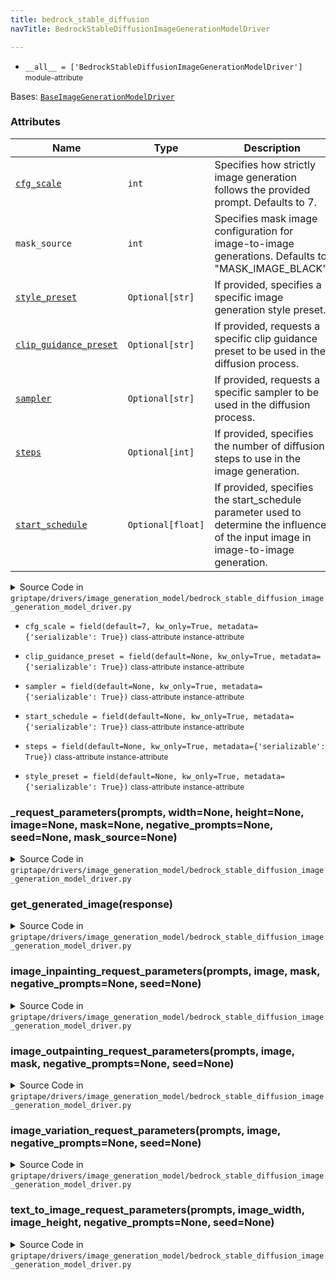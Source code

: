 ```yaml
---
title: bedrock_stable_diffusion
navTitle: BedrockStableDiffusionImageGenerationModelDriver

---
```


-   `__all__ = ['BedrockStableDiffusionImageGenerationModelDriver']` <small>module-attribute</small>  <span id="griptape.drivers.image_generation_model.bedrock_stable_diffusion.__all__"></span> 

<span id="griptape.drivers.image_generation_model.bedrock_stable_diffusion.BedrockStableDiffusionImageGenerationModelDriver"></span>

Bases:
 [`BaseImageGenerationModelDriver`](./#griptape.drivers.image_generation_model.BaseImageGenerationModelDriver "BaseImageGenerationModelDriver (griptape.drivers.image_generation_model.BaseImageGenerationModelDriver)")

### Attributes

| Name                                                                                                                                                                                                                                                                                                                                                                                                                                                                                                                                         | Type              | Description                                                                                                                               |
| -------------------------------------------------------------------------------------------------------------------------------------------------------------------------------------------------------------------------------------------------------------------------------------------------------------------------------------------------------------------------------------------------------------------------------------------------------------------------------------------------------------------------------------------- | ----------------- | ----------------------------------------------------------------------------------------------------------------------------------------- |
| <a href="bedrock_stable_diffusion.mdx#griptape.drivers.image_generation_model.bedrock_stable_diffusion.BedrockStableDiffusionImageGenerationModelDriver.cfg_scale" title="cfg_scale = field(default=7, kw_only=True, metadata={'serializable': True})           class-attribute       instance-attribute    (griptape.drivers.image_generation_model.bedrock_stable_diffusion.BedrockStableDiffusionImageGenerationModelDriver.cfg_scale)"><code class="language-python">cfg_scale</code></a>                                                | `int`             | Specifies how strictly image generation follows the provided prompt. Defaults to 7.<br/>                                                  |
| `mask_source`                                                                                                                                                                                                                                                                                                                                                                                                                                                                                                                                | `int`             | Specifies mask image configuration for image-to-image generations. Defaults to "MASK_IMAGE_BLACK".<br/>                                   |
| <a href="bedrock_stable_diffusion.mdx#griptape.drivers.image_generation_model.bedrock_stable_diffusion.BedrockStableDiffusionImageGenerationModelDriver.style_preset" title="style_preset = field(default=None, kw_only=True, metadata={'serializable': True})           class-attribute       instance-attribute    (griptape.drivers.image_generation_model.bedrock_stable_diffusion.BedrockStableDiffusionImageGenerationModelDriver.style_preset)"><code class="language-python">style_preset</code></a>                                 | `Optional[str]`   | If provided, specifies a specific image generation style preset.<br/>                                                                     |
| <a href="bedrock_stable_diffusion.mdx#griptape.drivers.image_generation_model.bedrock_stable_diffusion.BedrockStableDiffusionImageGenerationModelDriver.clip_guidance_preset" title="clip_guidance_preset = field(default=None, kw_only=True, metadata={'serializable': True})           class-attribute       instance-attribute    (griptape.drivers.image_generation_model.bedrock_stable_diffusion.BedrockStableDiffusionImageGenerationModelDriver.clip_guidance_preset)"><code class="language-python">clip_guidance_preset</code></a> | `Optional[str]`   | If provided, requests a specific clip guidance preset to be used in the diffusion process.<br/>                                           |
| <a href="bedrock_stable_diffusion.mdx#griptape.drivers.image_generation_model.bedrock_stable_diffusion.BedrockStableDiffusionImageGenerationModelDriver.sampler" title="sampler = field(default=None, kw_only=True, metadata={'serializable': True})           class-attribute       instance-attribute    (griptape.drivers.image_generation_model.bedrock_stable_diffusion.BedrockStableDiffusionImageGenerationModelDriver.sampler)"><code class="language-python">sampler</code></a>                                                     | `Optional[str]`   | If provided, requests a specific sampler to be used in the diffusion process.<br/>                                                        |
| <a href="bedrock_stable_diffusion.mdx#griptape.drivers.image_generation_model.bedrock_stable_diffusion.BedrockStableDiffusionImageGenerationModelDriver.steps" title="steps = field(default=None, kw_only=True, metadata={'serializable': True})           class-attribute       instance-attribute    (griptape.drivers.image_generation_model.bedrock_stable_diffusion.BedrockStableDiffusionImageGenerationModelDriver.steps)"><code class="language-python">steps</code></a>                                                             | `Optional[int]`   | If provided, specifies the number of diffusion steps to use in the image generation.<br/>                                                 |
| <a href="bedrock_stable_diffusion.mdx#griptape.drivers.image_generation_model.bedrock_stable_diffusion.BedrockStableDiffusionImageGenerationModelDriver.start_schedule" title="start_schedule = field(default=None, kw_only=True, metadata={'serializable': True})           class-attribute       instance-attribute    (griptape.drivers.image_generation_model.bedrock_stable_diffusion.BedrockStableDiffusionImageGenerationModelDriver.start_schedule)"><code class="language-python">start_schedule</code></a>                         | `Optional[float]` | If provided, specifies the start_schedule parameter used to determine the influence of the input image in image-to-image generation.<br/> |

<details><summary>Source Code in <code>griptape&#47;drivers&#47;image_generation_model&#47;bedrock_stable_diffusion_image_generation_model_driver.py</code></summary>

```python
@define
class BedrockStableDiffusionImageGenerationModelDriver(BaseImageGenerationModelDriver):
    """Image generation model driver for Stable Diffusion models on Amazon Bedrock.

    For more information on all supported parameters, see the Stable Diffusion documentation:
        https://platform.stability.ai/docs/api-reference#tag/v1generation

    Attributes:
        cfg_scale: Specifies how strictly image generation follows the provided prompt. Defaults to 7.
        mask_source: Specifies mask image configuration for image-to-image generations. Defaults to "MASK_IMAGE_BLACK".
        style_preset: If provided, specifies a specific image generation style preset.
        clip_guidance_preset: If provided, requests a specific clip guidance preset to be used in the diffusion process.
        sampler: If provided, requests a specific sampler to be used in the diffusion process.
        steps: If provided, specifies the number of diffusion steps to use in the image generation.
        start_schedule: If provided, specifies the start_schedule parameter used to determine the influence of the input
            image in image-to-image generation.
    """

    cfg_scale: int = field(default=7, kw_only=True, metadata={"serializable": True})
    style_preset: Optional[str] = field(default=None, kw_only=True, metadata={"serializable": True})
    clip_guidance_preset: Optional[str] = field(default=None, kw_only=True, metadata={"serializable": True})
    sampler: Optional[str] = field(default=None, kw_only=True, metadata={"serializable": True})
    steps: Optional[int] = field(default=None, kw_only=True, metadata={"serializable": True})
    start_schedule: Optional[float] = field(default=None, kw_only=True, metadata={"serializable": True})

    def text_to_image_request_parameters(
        self,
        prompts: list[str],
        image_width: int,
        image_height: int,
        negative_prompts: Optional[list[str]] = None,
        seed: Optional[int] = None,
    ) -> dict:
        return self._request_parameters(
            prompts,
            width=image_width,
            height=image_height,
            negative_prompts=negative_prompts,
            seed=seed,
        )

    def image_variation_request_parameters(
        self,
        prompts: list[str],
        image: ImageArtifact,
        negative_prompts: Optional[list[str]] = None,
        seed: Optional[int] = None,
    ) -> dict:
        return self._request_parameters(prompts, image=image, negative_prompts=negative_prompts, seed=seed)

    def image_inpainting_request_parameters(
        self,
        prompts: list[str],
        image: ImageArtifact,
        mask: ImageArtifact,
        negative_prompts: Optional[list[str]] = None,
        seed: Optional[int] = None,
    ) -> dict:
        return self._request_parameters(
            prompts,
            image=image,
            mask=mask,
            mask_source="MASK_IMAGE_BLACK",
            negative_prompts=negative_prompts,
            seed=seed,
        )

    def image_outpainting_request_parameters(
        self,
        prompts: list[str],
        image: ImageArtifact,
        mask: ImageArtifact,
        negative_prompts: Optional[list[str]] = None,
        seed: Optional[int] = None,
    ) -> dict:
        return self._request_parameters(
            prompts,
            image=image,
            mask=mask,
            mask_source="MASK_IMAGE_WHITE",
            negative_prompts=negative_prompts,
            seed=seed,
        )

    def _request_parameters(
        self,
        prompts: list[str],
        width: Optional[int] = None,
        height: Optional[int] = None,
        image: Optional[ImageArtifact] = None,
        mask: Optional[ImageArtifact] = None,
        negative_prompts: Optional[list[str]] = None,
        seed: Optional[int] = None,
        mask_source: Optional[str] = None,
    ) -> dict:
        if negative_prompts is None:
            negative_prompts = []

        text_prompts = [{"text": prompt, "weight": 1.0} for prompt in prompts]
        text_prompts += [{"text": negative_prompt, "weight": -1.0} for negative_prompt in negative_prompts]

        request = {
            "text_prompts": text_prompts,
            "cfg_scale": self.cfg_scale,
            "style_preset": self.style_preset,
            "clip_guidance_preset": self.clip_guidance_preset,
            "sampler": self.sampler,
            "steps": self.steps,
            "seed": seed,
            "start_schedule": self.start_schedule,
        }

        if image is not None:
            request["init_image"] = image.base64
            request["width"] = image.width
            request["height"] = image.height
        else:
            request["width"] = width
            request["height"] = height

        if mask is not None:
            if not mask_source:
                raise ValueError("mask_source must be provided when mask is provided")

            request["mask_source"] = mask_source
            request["mask_image"] = mask.base64

        return {k: v for k, v in request.items() if v is not None}

    def get_generated_image(self, response: dict) -> bytes:
        image_response = response["artifacts"][0]

        # finishReason may be SUCCESS, CONTENT_FILTERED, or ERROR.
        if image_response.get("finishReason") == "ERROR":
            raise Exception(f"Image generation failed: {image_response.get('finishReason')}")
        if image_response.get("finishReason") == "CONTENT_FILTERED":
            logging.warning("Image generation triggered content filter and may be blurred")

        return base64.decodebytes(bytes(image_response.get("base64"), "utf-8"))
```

</details>

-   `cfg_scale = field(default=7, kw_only=True, metadata={'serializable': True})` <small>class-attribute</small> <small>instance-attribute</small>  <span id="griptape.drivers.image_generation_model.bedrock_stable_diffusion.BedrockStableDiffusionImageGenerationModelDriver.cfg_scale"></span> 

-   `clip_guidance_preset = field(default=None, kw_only=True, metadata={'serializable': True})` <small>class-attribute</small> <small>instance-attribute</small>  <span id="griptape.drivers.image_generation_model.bedrock_stable_diffusion.BedrockStableDiffusionImageGenerationModelDriver.clip_guidance_preset"></span> 

-   `sampler = field(default=None, kw_only=True, metadata={'serializable': True})` <small>class-attribute</small> <small>instance-attribute</small>  <span id="griptape.drivers.image_generation_model.bedrock_stable_diffusion.BedrockStableDiffusionImageGenerationModelDriver.sampler"></span> 

-   `start_schedule = field(default=None, kw_only=True, metadata={'serializable': True})` <small>class-attribute</small> <small>instance-attribute</small>  <span id="griptape.drivers.image_generation_model.bedrock_stable_diffusion.BedrockStableDiffusionImageGenerationModelDriver.start_schedule"></span> 

-   `steps = field(default=None, kw_only=True, metadata={'serializable': True})` <small>class-attribute</small> <small>instance-attribute</small>  <span id="griptape.drivers.image_generation_model.bedrock_stable_diffusion.BedrockStableDiffusionImageGenerationModelDriver.steps"></span> 

-   `style_preset = field(default=None, kw_only=True, metadata={'serializable': True})` <small>class-attribute</small> <small>instance-attribute</small>  <span id="griptape.drivers.image_generation_model.bedrock_stable_diffusion.BedrockStableDiffusionImageGenerationModelDriver.style_preset"></span> 

<span id="griptape.drivers.image_generation_model.bedrock_stable_diffusion.BedrockStableDiffusionImageGenerationModelDriver._request_parameters"></span>

### \_request_parameters(prompts, width=None, height=None, image=None, mask=None, negative_prompts=None, seed=None, mask_source=None)

<details><summary>Source Code in <code>griptape&#47;drivers&#47;image_generation_model&#47;bedrock_stable_diffusion_image_generation_model_driver.py</code></summary>

```python
def _request_parameters(
    self,
    prompts: list[str],
    width: Optional[int] = None,
    height: Optional[int] = None,
    image: Optional[ImageArtifact] = None,
    mask: Optional[ImageArtifact] = None,
    negative_prompts: Optional[list[str]] = None,
    seed: Optional[int] = None,
    mask_source: Optional[str] = None,
) -> dict:
    if negative_prompts is None:
        negative_prompts = []

    text_prompts = [{"text": prompt, "weight": 1.0} for prompt in prompts]
    text_prompts += [{"text": negative_prompt, "weight": -1.0} for negative_prompt in negative_prompts]

    request = {
        "text_prompts": text_prompts,
        "cfg_scale": self.cfg_scale,
        "style_preset": self.style_preset,
        "clip_guidance_preset": self.clip_guidance_preset,
        "sampler": self.sampler,
        "steps": self.steps,
        "seed": seed,
        "start_schedule": self.start_schedule,
    }

    if image is not None:
        request["init_image"] = image.base64
        request["width"] = image.width
        request["height"] = image.height
    else:
        request["width"] = width
        request["height"] = height

    if mask is not None:
        if not mask_source:
            raise ValueError("mask_source must be provided when mask is provided")

        request["mask_source"] = mask_source
        request["mask_image"] = mask.base64

    return {k: v for k, v in request.items() if v is not None}
```

</details>

<span id="griptape.drivers.image_generation_model.bedrock_stable_diffusion.BedrockStableDiffusionImageGenerationModelDriver.get_generated_image"></span>

### get_generated_image(response)

<details><summary>Source Code in <code>griptape&#47;drivers&#47;image_generation_model&#47;bedrock_stable_diffusion_image_generation_model_driver.py</code></summary>

```python
def get_generated_image(self, response: dict) -> bytes:
    image_response = response["artifacts"][0]

    # finishReason may be SUCCESS, CONTENT_FILTERED, or ERROR.
    if image_response.get("finishReason") == "ERROR":
        raise Exception(f"Image generation failed: {image_response.get('finishReason')}")
    if image_response.get("finishReason") == "CONTENT_FILTERED":
        logging.warning("Image generation triggered content filter and may be blurred")

    return base64.decodebytes(bytes(image_response.get("base64"), "utf-8"))
```

</details>

<span id="griptape.drivers.image_generation_model.bedrock_stable_diffusion.BedrockStableDiffusionImageGenerationModelDriver.image_inpainting_request_parameters"></span>

### image_inpainting_request_parameters(prompts, image, mask, negative_prompts=None, seed=None)

<details><summary>Source Code in <code>griptape&#47;drivers&#47;image_generation_model&#47;bedrock_stable_diffusion_image_generation_model_driver.py</code></summary>

```python
def image_inpainting_request_parameters(
    self,
    prompts: list[str],
    image: ImageArtifact,
    mask: ImageArtifact,
    negative_prompts: Optional[list[str]] = None,
    seed: Optional[int] = None,
) -> dict:
    return self._request_parameters(
        prompts,
        image=image,
        mask=mask,
        mask_source="MASK_IMAGE_BLACK",
        negative_prompts=negative_prompts,
        seed=seed,
    )
```

</details>

<span id="griptape.drivers.image_generation_model.bedrock_stable_diffusion.BedrockStableDiffusionImageGenerationModelDriver.image_outpainting_request_parameters"></span>

### image_outpainting_request_parameters(prompts, image, mask, negative_prompts=None, seed=None)

<details><summary>Source Code in <code>griptape&#47;drivers&#47;image_generation_model&#47;bedrock_stable_diffusion_image_generation_model_driver.py</code></summary>

```python
def image_outpainting_request_parameters(
    self,
    prompts: list[str],
    image: ImageArtifact,
    mask: ImageArtifact,
    negative_prompts: Optional[list[str]] = None,
    seed: Optional[int] = None,
) -> dict:
    return self._request_parameters(
        prompts,
        image=image,
        mask=mask,
        mask_source="MASK_IMAGE_WHITE",
        negative_prompts=negative_prompts,
        seed=seed,
    )
```

</details>

<span id="griptape.drivers.image_generation_model.bedrock_stable_diffusion.BedrockStableDiffusionImageGenerationModelDriver.image_variation_request_parameters"></span>

### image_variation_request_parameters(prompts, image, negative_prompts=None, seed=None)

<details><summary>Source Code in <code>griptape&#47;drivers&#47;image_generation_model&#47;bedrock_stable_diffusion_image_generation_model_driver.py</code></summary>

```python
def image_variation_request_parameters(
    self,
    prompts: list[str],
    image: ImageArtifact,
    negative_prompts: Optional[list[str]] = None,
    seed: Optional[int] = None,
) -> dict:
    return self._request_parameters(prompts, image=image, negative_prompts=negative_prompts, seed=seed)
```

</details>

<span id="griptape.drivers.image_generation_model.bedrock_stable_diffusion.BedrockStableDiffusionImageGenerationModelDriver.text_to_image_request_parameters"></span>

### text_to_image_request_parameters(prompts, image_width, image_height, negative_prompts=None, seed=None)

<details><summary>Source Code in <code>griptape&#47;drivers&#47;image_generation_model&#47;bedrock_stable_diffusion_image_generation_model_driver.py</code></summary>

```python
def text_to_image_request_parameters(
    self,
    prompts: list[str],
    image_width: int,
    image_height: int,
    negative_prompts: Optional[list[str]] = None,
    seed: Optional[int] = None,
) -> dict:
    return self._request_parameters(
        prompts,
        width=image_width,
        height=image_height,
        negative_prompts=negative_prompts,
        seed=seed,
    )
```

</details>
